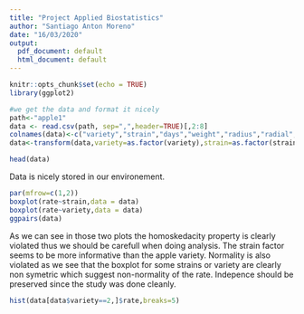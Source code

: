 ```yaml
---
title: "Project Applied Biostatistics"
author: "Santiago Anton Moreno"
date: "16/03/2020"
output:
  pdf_document: default
  html_document: default
---
```


```r
knitr::opts_chunk$set(echo = TRUE)
library(ggplot2)
```

````r
#we get the data and format it nicely
path<-"apple1"
data <- read.csv(path, sep=",",header=TRUE)[,2:8]
colnames(data)<-c("variety","strain","days","weight","radius","radial","rate")
data<-transform(data,variety=as.factor(variety),strain=as.factor(strain))

head(data)
````
Data is nicely stored in our environement.

````r
par(mfrow=c(1,2))
boxplot(rate~strain,data = data)
boxplot(rate~variety,data = data)
ggpairs(data)

````
As we can see in those two plots the homoskedacity property is clearly violated thus we should be carefull when doing analysis. The strain factor seems to be more informative than the apple variety. Normality is also violated as we see that the boxplot for some strains or variety are clearly non symetric which suggest non-normality of the rate. Indepence should be preserved since the study was done cleanly.
````r
hist(data[data$variety==2,]$rate,breaks=5)
````
